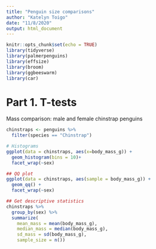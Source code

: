 ```yaml
---
title: "Penguin size comparisons"
author: "Katelyn Toigo"
date: "11/8/2020"
output: html_document
---
```


```r
knitr::opts_chunk$set(echo = TRUE)
library(tidyverse)
library(palmerpenguins)
library(effsize)
library(broom)
library(ggbeeswarm)
library(car)
```

# Part 1. T-tests

Mass comparison: male and female chinstrap penguins

```r
chinstraps <- penguins %>% 
  filter(species == "Chinstrap")

# Histograms
ggplot(data = chinstraps, aes(x=body_mass_g)) +
  geom_histogram(bins = 10)+
  facet_wrap(~sex)

## QQ plot
ggplot(data = chinstraps, aes(sample = body_mass_g)) +
  geom_qq() +
  facet_wrap(~sex)

## Get descriptive statistics
chinstraps %>% 
  group_by(sex) %>% 
  summarize(
    mean_mass = mean(body_mass_g),
    median_mass = median(body_mass_g),
    sd_mass = sd(body_mass_g),
    sample_size = n())
```

